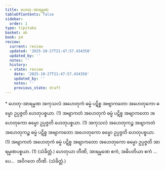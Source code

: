 ```yaml
---
title: ဟေတု-အာရမ္မဏ
tableOfContents: false
sidebar:
  order: 1
type: tipitaka
basket: ab
book: p4
review:
  current: review
  updated: '2025-10-27T21:47:57.434358'
  updated_by: ''
  notes: ''
  history:
  - state: review
    date: '2025-10-27T21:47:57.434358'
    updated_by: ''
    notes: ''
    previous_state: draft
---
```



<ReviewStatus review={frontmatter.review} showDetails={true} />

<HypothesisAnnotation frontmatter={frontmatter} />

<DynamicBreadcrumb />

<Paragraph type="center" book="p4">
* ဟေတု-အာရမ္မဏ
</Paragraph>

<Division number="5" book="p4" e="ch" v="39" p="567">

<Paragraph number="942" book="p4">
အကုသလံ အဟေတုကံ ဓမ္မံ ပဋိစ္စ အဗျာကတော အဟေတုကော ဓမ္မော ဥပ္ပဇ္ဇတိ ဟေတုပစ္စယာ. (1)
</Paragraph>

<Paragraph number="943" book="p4">
အဗျာကတံ အဟေတုကံ ဓမ္မံ ပဋိစ္စ အဗျာကတော အဟေတုကော ဓမ္မော ဥပ္ပဇ္ဇတိ ဟေတုပစ္စယာ. (1)
</Paragraph>

<Paragraph number="944" book="p4">
အကုသလံ အဟေတုကဉ္စ အဗျာကတံ အဟေတုကဉ္စ ဓမ္မံ ပဋိစ္စ အဗျာကတော အဟေတုကော ဓမ္မော ဥပ္ပဇ္ဇတိ ဟေတုပစ္စယာ. (1)
</Paragraph>

<Paragraph number="945" book="p4">
အဗျာကတံ အဟေတုကံ ဓမ္မံ ပဋိစ္စ အဗျာကတော အဟေတုကော ဓမ္မော ဥပ္ပဇ္ဇတိ အာရမ္မဏပစ္စယာ. (1) (သံခိတ္တံ.)
</Paragraph>

</Division>
<Division number="6" book="p4" e="ch" v="39" p="568">

<Paragraph number="946" book="p4">
ဟေတုယာ တီဏိ, အာရမ္မဏေ ဧကံ, အဓိပတိယာ ဧကံ …ပေ…  အဝိဂတေ တီဏိ. (သံခိတ္တံ.)
</Paragraph>
</Division>